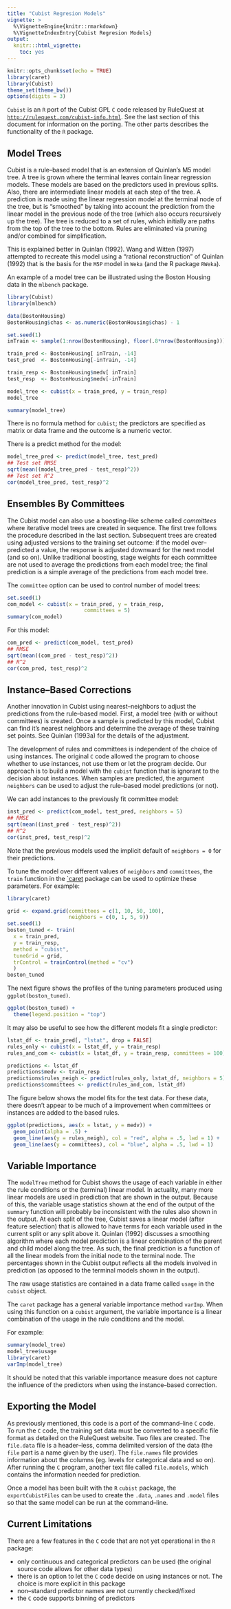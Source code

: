 ```yaml
---
title: "Cubist Regresion Models"
vignette: >
  %\VignetteEngine{knitr::rmarkdown}
  %\VignetteIndexEntry{Cubist Regresion Models}
output:
  knitr:::html_vignette:
    toc: yes
---
```


```r
knitr::opts_chunk$set(echo = TRUE)
library(caret)
library(Cubist)
theme_set(theme_bw())
options(digits = 3)
```

`Cubist` is an `R` port of the Cubist GPL `C` code released by RuleQuest at [`http://rulequest.com/cubist-info.html`](http://rulequest.com/cubist-info.html). See the last section of this document for information on the porting. The other parts describes the functionality of the `R` package.


## Model Trees

Cubist is a rule--based model that is an extension of Quinlan's M5 model tree. A tree is grown where the terminal leaves contain linear regression models. These models are based on the predictors used in previous splits.  Also, there are intermediate linear models at each step of the tree. A prediction is made using the linear regression model at the terminal node of the tree, but is "smoothed" by taking into account the prediction from the linear model in the previous node of the tree (which also occurs recursively up the tree). The tree is reduced to a set of rules, which initially are paths from the top of the tree to the bottom. Rules are eliminated via pruning and/or combined for simplification. 

This is explained better in Quinlan (1992). Wang and Witten (1997) attempted to recreate this model using a "rational reconstruction" of Quinlan (1992) that is the basis for the `M5P` model in `Weka` (and the R package `RWeka`).

An example of a model tree can be illustrated using the Boston Housing data in the `mlbench` package.

```r
library(Cubist)
library(mlbench)

data(BostonHousing)
BostonHousing$chas <- as.numeric(BostonHousing$chas) - 1

set.seed(1)
inTrain <- sample(1:nrow(BostonHousing), floor(.8*nrow(BostonHousing)))

train_pred <- BostonHousing[ inTrain, -14]
test_pred  <- BostonHousing[-inTrain, -14]

train_resp <- BostonHousing$medv[ inTrain]
test_resp  <- BostonHousing$medv[-inTrain]

model_tree <- cubist(x = train_pred, y = train_resp)
model_tree
``` 
```r
summary(model_tree)
``` 

There is no formula method for `cubist`; the predictors are specified as matrix or data frame and the outcome is a numeric vector.

There is a predict method for the model:

```r
model_tree_pred <- predict(model_tree, test_pred)
## Test set RMSE
sqrt(mean((model_tree_pred - test_resp)^2))
## Test set R^2
cor(model_tree_pred, test_resp)^2
``` 

## Ensembles By Committees

The Cubist model can also use a boosting--like scheme called _committees_ where iterative model trees are created in sequence. The first tree follows the procedure described in the last section. Subsequent trees are created using adjusted versions to the training set outcome: if the model over--predicted a value, the response is adjusted downward for the next model (and so on). Unlike traditional boosting, stage weights for each committee are not used to average the predictions from each model tree; the final prediction is a simple average of the predictions from each model tree.

The `committee` option can be used to control number of model trees:

```r
set.seed(1)
com_model <- cubist(x = train_pred, y = train_resp,
                         committees = 5)
summary(com_model)
``` 

For this model:

```r
com_pred <- predict(com_model, test_pred)
## RMSE
sqrt(mean((com_pred - test_resp)^2))
## R^2
cor(com_pred, test_resp)^2
``` 

## Instance--Based Corrections

Another innovation in Cubist using nearest--neighbors to adjust the predictions from the rule--based model. First, a model tree (with or without committees) is created. Once a sample is predicted by this model, Cubist can find it's nearest neighbors and determine the average of these training set points. See Quinlan (1993a) for the details of the adjustment.

The development of rules and committees is independent of the choice of using instances. The original `C` code allowed the program to choose whether to use instances, not use them or let the program decide. Our approach is to build a model with the `cubist` function that is ignorant to the decision about instances. When samples are predicted, the argument `neighbors` can be used to adjust the rule--based model predictions (or not). 

We can add instances to the previously fit committee model:

```r
inst_pred <- predict(com_model, test_pred, neighbors = 5)
## RMSE
sqrt(mean((inst_pred - test_resp)^2))
## R^2
cor(inst_pred, test_resp)^2
``` 

Note that the previous models used the implicit default of `neighbors = 0` for their predictions.

To tune the model over different values of `neighbors` and `committees`, the `train` function in the
[`caret](http://cran.r-project.org/web/packages/caret/index.html) package can be used to optimize these parameters. For example:

```r
library(caret)

grid <- expand.grid(committees = c(1, 10, 50, 100),
                    neighbors = c(0, 1, 5, 9))
set.seed(1)
boston_tuned <- train(
  x = train_pred,
  y = train_resp,
  method = "cubist",
  tuneGrid = grid,
  trControl = trainControl(method = "cv")
  )
boston_tuned
``` 

The next figure shows the profiles of the tuning parameters produced using `ggplot(boston_tuned)`.

```r
ggplot(boston_tuned) + 
  theme(legend.position = "top")
``` 

It may also be useful to see how the different models fit a single predictor:

```r
lstat_df <- train_pred[, "lstat", drop = FALSE]
rules_only <- cubist(x = lstat_df, y = train_resp)
rules_and_com <- cubist(x = lstat_df, y = train_resp, committees = 100)

predictions <- lstat_df
predictions$medv <- train_resp
predictions$rules_neigh <- predict(rules_only, lstat_df, neighbors = 5)
predictions$committees <- predict(rules_and_com, lstat_df)
``` 

The figure below shows the model fits for the test data. For these data, there doesn't appear to be much of a improvement when committees or instances are added to the based rules.

```r
ggplot(predictions, aes(x = lstat, y = medv)) + 
  geom_point(alpha = .5) + 
  geom_line(aes(y = rules_neigh), col = "red", alpha = .5, lwd = 1) + 
  geom_line(aes(y = committees), col = "blue", alpha = .5, lwd = 1)  
``` 

## Variable Importance

The `modelTree` method for Cubist shows the usage of each variable in either the rule conditions or the (terminal) linear model. In actuality, many more linear models are used in prediction that are shown in the output.  Because of this,  the variable usage statistics shown at the end of the output of the `summary` function will probably be inconsistent with the rules also shown in the output. At each split of the tree, Cubist saves a linear model (after feature selection) that is allowed to have terms for each variable used in the current split or any split above it. Quinlan (1992) discusses a smoothing algorithm where each model prediction is a linear combination of the parent and child model along the tree. As such, the final prediction is a function of all the linear models from the initial node to the terminal node. The percentages shown in the Cubist output reflects all the models involved in prediction (as opposed to the terminal models shown in the output).

The raw usage statistics are contained in a data frame called `usage` in the `cubist` object. 

The `caret` package has a general variable importance method `varImp`. When using this function on a `cubist` argument, the variable importance is a linear combination of the usage in the rule conditions and the model. 

For example:

```r
summary(model_tree)
model_tree$usage
library(caret)
varImp(model_tree)
``` 

It should be noted that this variable importance measure does not capture the influence of the predictors when using the instance--based correction.


## Exporting the Model

As previously mentioned, this code is a port of the command--line `C` code. To run the `C` code, the training set data must be converted to a specific file format as detailed on the RuleQuest website. Two files are created. The `file.data` file is a header--less, comma delimited version of the data (the `file` part is a name given by the user). The `file.names` file provides information about the columns (eg. levels for categorical data and so on). After running the `C` program, another text file called `file.models`, which contains the information needed for prediction. 

Once a model has been built with the `R` `cubist` package, the `exportCubistFiles` can be used to create the `.data`, `.names` and `.model` files so that the same model can be run at the command--line.


## Current Limitations

There are a few features in the `C` code that are not yet operational in the `R` package:

 * only continuous and categorical predictors can be used (the original source code allows for other data types)
 * there is an option to let the `C` code decide on using instances or not. The choice is more explicit in this package
 * non--standard predictor names are not currently checked/fixed
 * the `C` code supports binning of predictors

